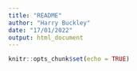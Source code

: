 ```yaml
---
title: "README"
author: "Harry Buckley"
date: "17/01/2022"
output: html_document
---
```


```r
knitr::opts_chunk$set(echo = TRUE)
```

